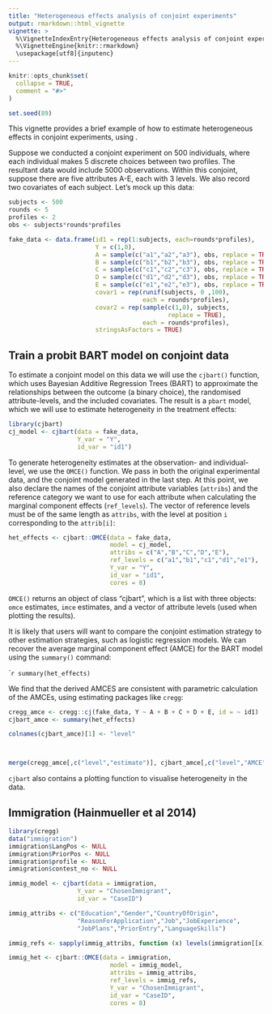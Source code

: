 ```yaml
---
title: "Heterogeneous effects analysis of conjoint experiments"
output: rmarkdown::html_vignette
vignette: >
  %\VignetteIndexEntry{Heterogeneous effects analysis of conjoint experiments}
  %\VignetteEngine{knitr::rmarkdown}
  \usepackage[utf8]{inputenc}
---
```


```r
knitr::opts_chunk$set(
  collapse = TRUE,
  comment = "#>"
)

set.seed(89)
```

This vignette provides a brief example of how to estimate heterogeneous effects in conjoint experiments, using \code{cjbart}.

Suppose we conducted a conjoint experiment on 500 individuals, where each individual makes 5 discrete choices between two profiles. The resultant data would include 5000 observations. Within this conjoint, suppose there are five attributes A-E, each with 3 levels. We also record two covariates of each subject. Let's mock up this data:

```r
subjects <- 500
rounds <- 5
profiles <- 2
obs <- subjects*rounds*profiles

fake_data <- data.frame(id1 = rep(1:subjects, each=rounds*profiles),
                        Y = c(1,0),
                        A = sample(c("a1","a2","a3"), obs, replace = TRUE),
                        B = sample(c("b1","b2","b3"), obs, replace = TRUE),
                        C = sample(c("c1","c2","c3"), obs, replace = TRUE),
                        D = sample(c("d1","d2","d3"), obs, replace = TRUE),
                        E = sample(c("e1","e2","e3"), obs, replace = TRUE),
                        covar1 = rep(runif(subjects, 0 ,100), 
                                     each = rounds*profiles),
                        covar2 = rep(sample(c(1,0), subjects, 
                                            replace = TRUE), 
                                     each = rounds*profiles),
                        stringsAsFactors = TRUE)
```

## Train a probit BART model on conjoint data

To estimate a conjoint model on this data we will use the `cjbart()` function, which uses Bayesian Additive Regression Trees (BART) to approximate the relationships between the outcome (a binary choice), the randomised attribute-levels, and the included covariates. The result is a `pbart` model, which we will use to estimate heterogeneity in the treatment effects:

```r
library(cjbart)
cj_model <- cjbart(data = fake_data,
                   Y_var = "Y", 
                   id_var = "id1")

```

To generate heterogeneity estimates at the observation- and individual-level, we use the `OMCE()` function. We pass in both the original experimental data, and the conjoint model generated in the last step. At this point, we also declare the names of the conjoint attribute variables (`attribs`) and the reference category we want to use for each attribute when calculating the marginal component effects (`ref_levels`). The vector of reference levels must be of the same length as `attribs`, with the level at position `i` corresponding to the `attrib[i]`:

```r
het_effects <- cjbart::OMCE(data = fake_data, 
                            model = cj_model, 
                            attribs = c("A","B","C","D","E"),
                            ref_levels = c("a1","b1","c1","d1","e1"),
                            Y_var = "Y", 
                            id_var = "id1", 
                            cores = 8)
```

`OMCE()` returns an object of class "cjbart", which is a list with three objects: `omce` estimates, `imce` estimates, and a vector of attribute levels (used when plotting the results).

It is likely that users will want to compare the conjoint estimation strategy to other estimation strategies, such as logistic regression models. We can recover the average marginal component effect (AMCE) for the BART model using the `summary()` command:

````r
summary(het_effects)
```

We find that the derived AMCES are consistent with parametric calculation of the AMCEs, using estimating packages like `cregg`:

```r

cregg_amce <- cregg::cj(fake_data, Y ~ A + B + C + D + E, id = ~ id1)
cjbart_amce <- summary(het_effects)

colnames(cjbart_amce)[1] <- "level"



merge(cregg_amce[,c("level","estimate")], cjbart_amce[,c("level","AMCE")])

```

`cjbart` also contains a plotting function to visualise heterogeneity in the data.

## Immigration (Hainmueller et al 2014)

```r
library(cregg)
data("immigration")
immigration$LangPos <- NULL
immigration$PriorPos <- NULL
immigration$profile <- NULL
immigration$contest_no <- NULL

immig_model <- cjbart(data = immigration,
                   Y_var = "ChosenImmigrant", 
                   id_var = "CaseID")

immig_attribs <- c("Education","Gender","CountryOfOrigin",
                   "ReasonForApplication","Job","JobExperience",
                   "JobPlans","PriorEntry","LanguageSkills")

immig_refs <- sapply(immig_attribs, function (x) levels(immigration[[x]])[1])

immig_het <- cjbart::OMCE(data = immigration, 
                            model = immig_model, 
                            attribs = immig_attribs,
                            ref_levels = immig_refs,
                            Y_var = "ChosenImmigrant", 
                            id_var = "CaseID", 
                            cores = 8)


```




